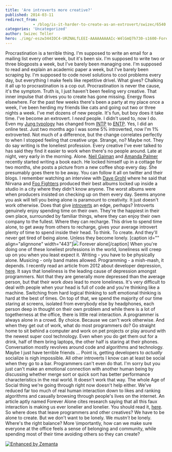 ```yaml
---
title: 'Are introverts more creative?'
published: 2014-03-11
redirect_from: 
            - /blog/is-it-harder-to-create-as-an-extrovert/swizec/6540
categories: 'Uncategorized'
author: Swizec Teller
hero: ./img/-eszw344IOC4-URZNALfLEEI-AAAAAAAAAIc-W4lGmQ7h730-s1600-ForeverAlone.png
---
```

Procrastination is a terrible thing. I'm supposed to write an email for a mailing list every other week, but it's been six. I'm supposed to write two or three blogposts a week, but I've barely been managing one. I'm supposed to read and explain an academic paper a week, but I've barely been scraping by. I'm supposed to code novel solutions to cool problems every day, but everything I make feels like repetitive drivel. What gives? Chalking it all up to procrastination is a cop out. Procrastination is never the cause, it's the symptom. Truth is, I just haven't been feeling very creative. That inner impulse that drives you to create has gone missing. Energy flows elsewhere. For the past few weeks there's been a party at my place once a week, I've been herding my friends like cats and going out two or three nights a week. I've met dozens of new people. It's fun, but boy does it take time. I've become an extrovert. I _need_ people. I didn't used to, now I do. Even my [Jung typology](http://en.wikipedia.org/wiki/Myers-Briggs_Type_Indicator "Myers-Briggs Type Indicator") has changed from [INTP](http://en.wikipedia.org/wiki/INTP "INTP") to [ENTP](http://en.wikipedia.org/wiki/ENTP "ENTP"). Yes, I did an online test. Just two months ago I was some 5% introverted, now I'm 1% extroverted. Not much of a difference, but the change correlates perfectly to when I stopped feeling that creative urge. Strange, no? Maybe not. They do say writing is the loneliest profession. Every creative I've ever talked to has said they find it easier to work when there's no people around. Late at night, very early in the morning. Alone. [Neil Gaiman](http://neilgaiman.com/ "Neil Gaiman") and [Amanda Palmer](http://amandapalmer.net "Amanda Palmer") recently started writing a book each. He locked himself up in a cottage for two months, she posts a picture from a new coffee shop every day. She presumably goes there to be away. You can follow it all on twitter and their blogs. I remember watching an interview with [Dave Grohl](http://www.foofighters.com "Dave Grohl") where he said that Nirvana and [Foo Fighters](http://foofighters.com "Foo Fighters") produced their best albums locked up inside a studio in a city where they didn't know anyone. The worst albums were when producers insisted on checking up on them every day. Seems anyone you ask will tell you being alone is paramount to creativity. It just doesn't work otherwise. Does that give [introverts](http://en.wikipedia.org/wiki/Extraversion_and_introversion "Extraversion and introversion") an edge, perhaps? Introverts genuinely enjoy spending time on their own. They're the happiest in their own place, surrounded by familiar things, where they can enjoy their own company to the fullest. Where they can recharge. This drive to spend time alone, to get away from others to recharge, gives your average introvert plenty of time to spend inside their head. To think. To create. And they'll never get tired of being alone. Unless they become lonely. \[caption id="" align="alignnone" width="443"]![](./img/-eszw344IOC4-URZNALfLEEI-AAAAAAAAAIc-W4lGmQ7h730-s1600-ForeverAlone.png) Forever alone\[/caption] When you're doing one of these loneliest professions in the world, loneliness will creep up on you when you least expect it. Writing - you have to be physically alone. Musicing - only band mates allowed. Programming - a mish-mash, it depends. I recently read an article from 2012 about developer depression, [here](https://news.ycombinator.com/item?id=7277587). It says that loneliness is the leading cause of depression amongst programmers. Not that they are generally more depressed than the average person, but that their work _does_ lead to more loneliness. It's very difficult to deal with people when your head is full of code and you're thinking like a machine. Switching from hard logical thinking to soft emotional thinking is hard at the best of times. On top of that, we spend the majority of our time staring at screens, isolated from everybody else by headphones, each person deep in thought on their own problem and while there is a lot of togetherness at the office, there is little real interaction. A programmer is always alone in a crowd. By choice. Because we can't work otherwise. And when they get out of work, what do most programmers do? Go straight home to sit behind a computer and work on pet projects or play around with the newest super cool technology. Even when you do get them out for a drink, half of them bring laptops, the other half is staring at their phones. Conversation mostly revolves around code and algorithms and technology. Maybe I just have terrible friends ... Point is, getting developers to _actually_ socialize is nigh impossible. All other introverts I know can at least be social when they go to a bar. Programmers can't even do that. I'm sorry but you just can't make an emotional connection with another human being by discussing whether merge sort or quick sort has better performance characteristics in the real world. It doesn't work that way. The whole Age of Social thing we're going through right now doesn't help either. We've reduced far too much of real human interaction down to likes and ranking algorithms and casually browsing through people's lives on the internet. An article aptly named Forever Alone cites research saying that all this faux interaction is making us ever lonelier and lonelier. You should read it, [here](http://wikichen.is/writing/forever-alone/). So where does that leave programmers and other creatives? We have to be alone to create. But we don't want to be lonely. We _mustn't_ be lonely. Where's the right balance? More \\importantly, how can we make sure everyone at the office feels a sense of belonging and community, while spending most of their time avoiding others so they can create?

[![Enhanced by Zemanta](http://img.zemanta.com/zemified_e.png?x-id=2bdb7f2b-b2d0-4eab-90bb-c1559e316ccb)](http://www.zemanta.com/?px "Enhanced by Zemanta")